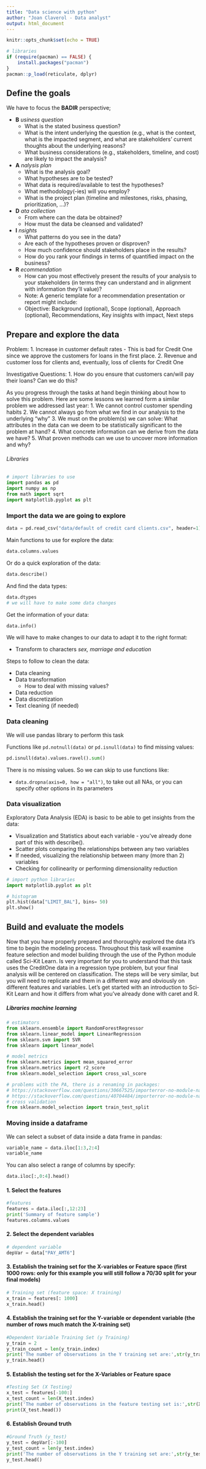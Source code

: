 ```yaml
---
title: "Data science with python"
author: "Joan Claverol - Data analyst"
output: html_document
---
```


```r
knitr::opts_chunk$set(echo = TRUE)

# libraries
if (require(pacman) == FALSE) {
    install.packages("pacman")
}
pacman::p_load(reticulate, dplyr)
```

## Define the goals

We have to focus the **BADIR** perspective; 

* **B** *usiness question*
    - What is the stated business question?
    - What is the intent underlying the question (e.g., what is the context, what is the impacted segment, and what are stakeholders’ current thoughts about the underlying reasons?
    - What business considerations (e.g., stakeholders, timeline, and cost) are likely to impact the analysis?

* **A** *nalysis plan*
    - What is the analysis goal?
    - What hypotheses are to be tested?
    - What data is required/available to test the hypotheses?
    - What methodology(-ies) will you employ?
    - What is the project plan (timeline and milestones, risks, phasing, prioritization, …)?

* **D** *ata collection*
    - From where can the data be obtained?
    - How must the data be cleansed and validated?

* **I** *nsights*
    - What patterns do you see in the data?
    - Are each of the hypotheses proven or disproven?
    - How much confidence should stakeholders place in the results?
    - How do you rank your findings in terms of quantified impact on the business?

* **R** *ecommendation*
    - How can you most effectively present the results of your analysis to your stakeholders (in terms they can understand and in alignment with information they’ll value)?
    - Note: A generic template for a recommendation presentation or report might include:
    - Objective: Background (optional), Scope (optional), Approach (optional), Recommendations, Key insights with impact, Next steps
    
## Prepare and explore the data

Problem:
1. Increase in customer default rates - This is bad for Credit One since we approve the customers for loans in the first place.
2. Revenue and customer loss for clients and, eventually, loss of clients for Credit One

Investigative Questions:
1. How do you ensure that customers can/will pay their loans? Can we do this?

As you progress through the tasks at hand begin thinking about how to solve this problem. Here are some lessons we learned form a similar problem we addressed last year:
1. We cannot control customer spending habits
2. We cannot always go from what we find in our analysis to the underlying "why"
3. We must on the problem(s) we can solve: What attributes in the data can we deem to be statistically significant to the problem at hand?
4. What concrete information can we derive from the data we have?
5. What proven methods can we use to uncover more information and why?

###### Libraries

```python
# import libraries to use
import pandas as pd
import numpy as np
from math import sqrt
import matplotlib.pyplot as plt
```

### Import the data we are going to explore

```python
data = pd.read_csv("data/default of credit card clients.csv", header=1)
```

Main functions to use for explore the data: 

```python
data.columns.values
```

Or do a quick exploration of the data: 

```python
data.describe()
```

And find the data types: 

```python
data.dtypes
# we will have to make some data changes
```

Get the information of your data: 

```python
data.info()
```


We will have to make changes to our data to adapt it to the right format:

* Transform to characters *sex, marriage and education*

Steps to follow to clean the data: 

* Data cleaning
* Data transformation
    - How to deal with missing values?
* Data reduction
* Data discretization
* Text cleaning (if needed)

### Data cleaning

We will use pandas library to perform this task

Functions like `pd.notnull(data)` or `pd.isnull(data)` to find missing values:

```python
pd.isnull(data).values.ravel().sum()
```

There is no missing values. So we can skip to use functions like: 

* `data.dropna(axis=0, how = "all")`, to take out all NAs, or you can specify other options in its parameters

### Data visualization 

Exploratory Data Analysis (EDA) is basic to be able to get insights from the data: 

* Visualization and Statistics about each variable - you've already done part of this with describe(). 
* Scatter plots comparing the relationships between any two variables
* If needed, visualizing the relationship between many (more than 2) variables
* Checking for collinearity or performing dimensionality reduction 

```python
# import python libraries
import matplotlib.pyplot as plt

# histogram 
plt.hist(data["LIMIT_BAL"], bins= 50)
plt.show()
```

## Build and evaluate the models 

Now that you have properly prepared and thoroughly explored the data it's time to begin the modeling process. Throughout this task will examine feature selection and model building through the use of the Python module called Sci-Kit Learn. Is very important for you to understand that this task uses the CreditOne data in a regression type problem, but your final analysis will be centered on classification. The steps will be very similar, but you will need to replicate and them in a different way and obviously on different features and variables. Let's get started with an introduction to Sci-Kit Learn and how it differs from what you've already done with caret and R.

##### Libraries machine learning

```python
# estimators
from sklearn.ensemble import RandomForestRegressor
from sklearn.linear_model import LinearRegression
from sklearn.svm import SVR
from sklearn import linear_model

# model metrics
from sklearn.metrics import mean_squared_error
from sklearn.metrics import r2_score
from sklearn.model_selection import cross_val_score

# problems with the PA, there is a renaming in packages: 
# https://stackoverflow.com/questions/30667525/importerror-no-module-named-sklearn-cross-validation
# https://stackoverflow.com/questions/40704484/importerror-no-module-named-model-selection
# cross validation
from sklearn.model_selection import train_test_split
```

### Moving inside a dataframe

We can select a subset of data inside a data frame in pandas:

```python
variable_name = data.iloc[1:3,2:4]
variable_name
```

You can also select a range of columns by specify: 

```python
data.iloc[:,0:4].head()
```

#### 1. Select the features

```python
#features
features = data.iloc[:,12:23]
print('Summary of feature sample')
features.columns.values
```

#### 2. Select the dependent variables 

```python
# dependent variable
depVar = data["PAY_AMT6"]
```

#### 3. Establish the training set for the X-variables or Feature space (first 1000 rows: only for this example you will still follow a 70/30 split for your final models)

```python
# Training set (feature space: X training) 
x_train = features[: 1000]
x_train.head()
```

#### 4. Establish the training set for the Y-variable or dependent variable (the number of rows much match the X-training set)

```python
#Dependent Variable Training Set (y Training)
y_train = 2
y_train_count = len(y_train.index)
print('The number of observations in the Y training set are:',str(y_train_count))
y_train.head()
```

#### 5. Establish the testing set for the X-Variables or Feature space

```python
#Testing Set (X Testing)
x_test = features[-100:]
x_test_count = len(X_test.index)
print('The number of observations in the feature testing set is:',str(X_test_count))
print(X_test.head())
```

#### 6. Establish Ground truth 

```python
#Ground Truth (y_test) 
y_test = depVar[:-100]
y_test_count = len(y_test.index)
print('The number of observations in the Y training set are:',str(y_test_count))
y_test.head()
```

